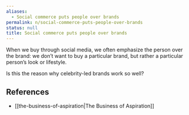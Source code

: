 ```yaml
---
aliases:
  - Social commerce puts people over brands
permalink: n/social-commerce-puts-people-over-brands
status: null
title: Social commerce puts people over brands
---
```

When we buy through social media, we often emphasize the person over the brand: we don’t want to buy a particular brand, but rather a particular person’s look or lifestyle.

Is this the reason why celebrity-led brands work so well?

## References

- [[the-business-of-aspiration|The Business of Aspiration]]
